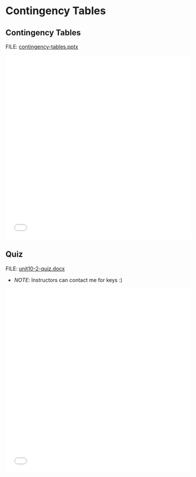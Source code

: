 # Contingency Tables

## Contingency Tables

FILE: [contingency-tables.pptx](https://github.com/coltongearhart/elementary-stats/blob/main/slides/contingency-tables.pptx)

<embed src="slides/contingency-tables.pdf" type="application/pdf" width="100%" height="500px"></embed>

## Quiz

FILE: [unit10-2-quiz.docx](https://github.com/coltongearhart/elementary-stats/blob/main/quizzes/uni10-2-quiz.docx)

-   *NOTE*: Instructors can contact me for keys :)

<embed src="quizzes/unit10-2-quiz.pdf" type="application/pdf" width="100%" height="500px"></embed>

